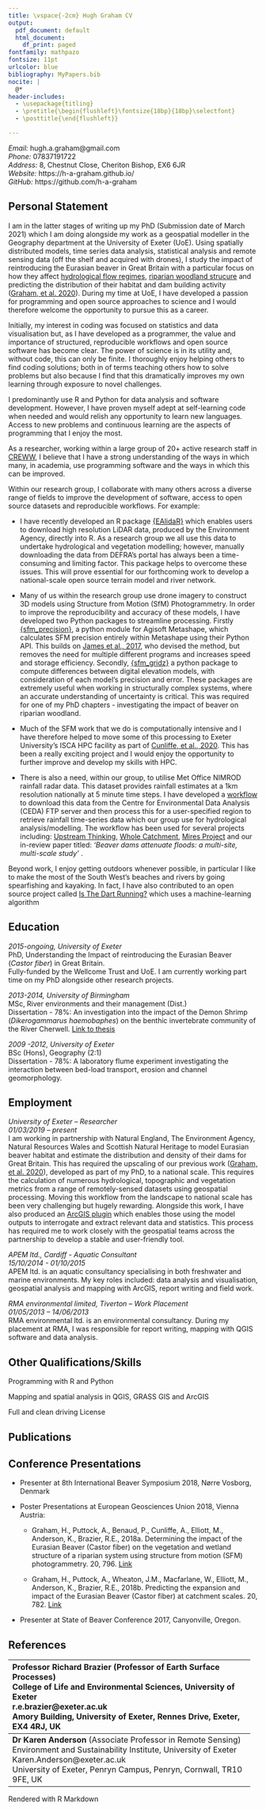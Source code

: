 ```yaml
---
title: \vspace{-2cm} Hugh Graham CV
output:
  pdf_document: default
  html_document:
    df_print: paged
fontfamily: mathpazo
fontsize: 11pt
urlcolor: blue
bibliography: MyPapers.bib
nocite: |
  @*
header-includes:
  - \usepackage{titling}
  - \pretitle{\begin{flushleft}\fontsize{18bp}{18bp}\selectfont}
  - \posttitle{\end{flushleft}}

---
```

\vspace{-1.5cm}
\pagenumbering{gobble}

*Email:*  hugh.a.graham@gmail.com \
*Phone:*  07837191722 \
*Address:*  8, Chestnut Close, Cheriton Bishop, EX6 6JR \
*Website:*  https://h-a-graham.github.io/ \
*GitHub:*  https://github.com/h-a-graham


## Personal Statement

I am in the latter stages of writing up my PhD (Submission date of March 2021) which I am doing alongside my work as a geospatial modeller in the Geography department at the University of Exeter (UoE). Using spatially distributed models, time series data analysis, statistical analysis and remote sensing data (off the shelf and acquired with drones), I study the impact of reintroducing the Eurasian beaver in Great Britain with a particular focus on how they affect [hydrological flow regimes](https://github.com/h-a-graham/Budleigh_Brook_Beaver_Hydro), [riparian woodland strucure](https://github.com/h-a-graham/CWC_Results_Analysis) and predicting the distribution of their habitat and dam building activity ([Graham, et al. 2020](https://link.springer.com/article/10.1007%2Fs10344-020-01379-w)). During my time at UoE, I have developed a passion for programming and open source approaches to science and I would therefore welcome the opportunity to pursue this as a career.

Initially, my interest in coding was focused on statistics and data visualisation but, as I have developed as a programmer, the value and importance of structured, reproducible workflows and open source software has become clear. The power of science is in its utility and, without code, this can only be finite. I thoroughly enjoy helping others to find coding solutions; both in of terms teaching others how to solve problems but also because I find that this dramatically improves my own learning through exposure to novel challenges.

I predominantly use R and Python for data analysis and software development. However, I have proven myself adept at self-learning code when needed and would relish any opportunity to learn new languages. Access to new problems and continuous learning are the aspects of programming that I enjoy the most.

As a researcher, working within a large group of 20+ active research staff in [CREWW](https://www.exeter.ac.uk/creww/), I believe that I have a strong understanding of the ways in which many, in academia, use programming software and the ways in which this can be improved.

Within our research group, I collaborate with many others across a diverse range of fields to improve the development of software, access to open source datasets and reproducible workflows. For example:

* I have recently developed an R package [{EAlidaR}](https://github.com/h-a-graham/EAlidaR) which enables users to download high resolution LiDAR data, produced by the Environment Agency, directly into R. As a research group we all use this data to undertake hydrological and vegetation modelling; however, manually downloading the data from DEFRA’s portal has always been a time-consuming and limiting factor. This package helps to overcome these issues. This will prove essential for our forthcoming work to develop a national-scale open source terrain model and river network.

* Many of us within the research group use drone imagery to construct 3D models using Structure from Motion (SfM) Photogrammetry. In order to improve the reproducibility and accuracy of these models, I have developed two Python packages to streamline processing. Firstly [{sfm_precision}](https://github.com/exeter-creww/SFM_Precision/tree/master/sfm_precision), a python module for Agisoft Metashape, which calculates SFM precision entirely within Metashape using their Python API. This builds on [James et al., 2017](https://onlinelibrary.wiley.com/doi/full/10.1002/esp.4125), who devised the method, but removes the need for multiple different programs and increases speed and storage efficiency. Secondly, [{sfm_gridz}](https://github.com/exeter-creww/SFM_Precision/tree/master/sfm_gridz) a python package to compute differences between digital elevation models, with consideration of each model’s precision and error. These packages are extremely useful when working in structurally complex systems, where an accurate understanding of uncertainty is critical. This was required for one of my PhD chapters - investigating the impact of beaver on riparian woodland.

* Much of the SFM work that we do is computationally intensive and I have therefore helped to move some of this processing to Exeter University's ISCA HPC facility as part of [Cunliffe, et al., 2020](http://biorxiv.org/lookup/doi/10.1101/2020.07.16.206011). This has been a really exciting project and I would enjoy the opportunity to further improve and develop my skills with HPC.

* There is also a need, within our group, to utilise Met Office NIMROD rainfall radar data. This dataset provides rainfall estimates at a 1km resolution nationally at 5 minute time steps. I have developed a [workflow](https://github.com/exeter-creww/Rainfall_radar) to download this data from the Centre for Environmental Data Analysis (CEDA) FTP server and then process this for a user-specified region to retrieve rainfall time-series data which our group use for hydrological analysis/modelling. The workflow has been used for several projects including: [Upstream Thinking](https://www.exeter.ac.uk/creww/research/casestudies/upstreamthinking/), [Whole Catchment](https://www.exeter.ac.uk/creww/research/casestudies/wholecatchment/), [Mires Project](https://www.exeter.ac.uk/creww/research/casestudies/miresproject/) and our in-review paper titled: *'Beaver dams attenuate floods: a multi-site, multi-scale study'* .

Beyond work, I enjoy getting outdoors whenever possible, in particular I like to make the most of the South West's beaches and rivers by going spearfishing and kayaking. In fact, I have also contributed to an open source project called [Is The Dart Running?](http://isthedartrunning.co.uk/) which uses a machine-learning algorithm

## Education

*2015-ongoing, University of Exeter* \
PhD, Understanding the Impact of reintroducing the Eurasian Beaver (*Castor fiber*) in Great Britain.\
Fully-funded by the Wellcome Trust and UoE. I am currently working part time on my PhD alongside other research projects.

*2013-2014, University of Birmingham* \
MSc, River environments and their management (Dist.) \
Dissertation - 78%: An investigation into the impact of the Demon Shrimp (*Dikerogammarus haemobaphes*) on the benthic invertebrate community of the River Cherwell. [Link to thesis](http://www.nonnativespecies.org/index.cfm?pageid=559)

*2009 -2012, University of Exeter* \
BSc (Hons), Geography (2:1) \
Dissertation - 78%: A laboratory flume experiment investigating the interaction between bed-load transport, erosion and channel geomorphology.

## Employment

*University of Exeter – Researcher*\
*01/03/2019 – present* \
I am working in partnership with Natural England, The Environment Agency, Natural Resources Wales and Scottish Natural Heritage to model Eurasian beaver habitat and estimate the distribution and density of their dams for Great Britain. This has required the upscaling of our previous work ([Graham, et al. 2020](https://link.springer.com/article/10.1007%2Fs10344-020-01379-w)), developed as part of my PhD, to a national scale. This requires the calculation of numerous hydrological, topographic and vegetation metrics from a range of remotely-sensed datasets using geospatial processing. Moving this workflow from the landscape to national scale has been very challenging but hugely rewarding. Alongside this work, I have also produced an [ArcGIS plugin](https://github.com/exeter-creww/Beaver_Tools_ArcToolbox) which enables those using the model outputs to interrogate and extract relevant data and statistics. This process has required me to work closely with the geospatial teams across the partnership to develop a stable and user-friendly tool.  

*APEM ltd., Cardiff - Aquatic Consultant* \
*15/10/2014 - 01/10/2015* \
APEM ltd. is an aquatic consultancy specialising in both freshwater and marine environments. My key roles included: data analysis and visualisation, geospatial analysis and mapping with ArcGIS, report writing and field work.

*RMA environmental limited, Tiverton – Work Placement* \
*01/05/2013 – 14/06/2013* \
RMA environmental ltd. is an environmental consultancy. During my placement at RMA, I was responsible for report writing, mapping with QGIS software and data analysis.


## Other Qualifications/Skills

Programming with R and Python

Mapping and spatial analysis in QGIS, GRASS GIS and ArcGIS 

Full and clean driving License


## Publications

<div id="refs"></div>

## Conference Presentations

* Presenter at 8th International Beaver Symposium 2018, Nørre Vosborg, Denmark

* Poster Presentations at European Geosciences Union 2018, Vienna Austria: 

  + Graham, H., Puttock, A., Benaud, P., Cunliffe, A., Elliott, M., Anderson, K., Brazier, R.E., 2018a. Determining the impact of the Eurasian Beaver (Castor fiber) on the vegetation and wetland structure of a riparian system using structure from motion (SFM) photogrammetry. 20, 796. [Link](https://ui.adsabs.harvard.edu/abs/2018EGUGA..20..796G/abstract) 

  +  Graham, H., Puttock, A., Wheaton, J.M., Macfarlane, W., Elliott, M., Anderson, K., Brazier, R.E., 2018b. Predicting the expansion and impact of the Eurasian Beaver (Castor fiber) at catchment scales. 20, 782. [Link](https://ui.adsabs.harvard.edu/abs/2018EGUGA..20..782G/abstract)

* Presenter at State of Beaver Conference 2017, Canyonville, Oregon.


## References

----------------------------------------------------------------------
**Professor Richard Brazier** (Professor of Earth Surface Processes) \
College of Life and Environmental Sciences, University of Exeter \
r.e.brazier@exeter.ac.uk \
Amory Building, University of Exeter, Rennes Drive, Exeter, EX4 4RJ, UK


---------------------------------------------------------------------
**Dr Karen Anderson** (Associate Professor in Remote Sensing) \
Environment and Sustainability Institute, University of Exeter \
Karen.Anderson@exeter.ac.uk \
University of Exeter, Penryn Campus, Penryn, Cornwall, TR10 9FE, UK 


----------------------------------------------------------------------

\vspace {1cm}

\scriptsize *Rendered with R Markdown 
